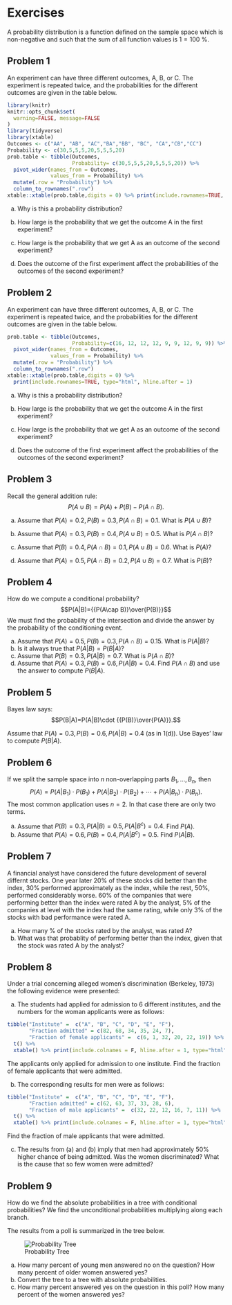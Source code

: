 # Exercises

<!-- Chapter 2 fra Jan Uboe -->

A probability distribution is a function defined on the sample space which is non-negative and such that the sum of all function values is $1=100\ \%$.

## Problem 1

An experiment can have three different outcomes, A, B, or C. The experiment is repeated twice, and the probabilities for the different outcomes are given in the table below.

```r
library(knitr)
knitr::opts_chunk$set(
  warning=FALSE, message=FALSE
)
library(tidyverse)
library(xtable)
Outcomes <- c("AA", "AB", "AC","BA","BB", "BC", "CA","CB","CC")
Probability <- c(30,5,5,5,20,5,5,5,20)
prob.table <- tibble(Outcomes, 
                     Probability= c(30,5,5,5,20,5,5,5,20)) %>% 
  pivot_wider(names_from = Outcomes, 
              values_from = Probability) %>% 
  mutate(.row = "Probability") %>%
  column_to_rownames(".row")
xtable::xtable(prob.table,digits = 0) %>% print(include.rownames=TRUE, type="html")
```

(a) Why is this a probability distribution?

(b) How large is the probability that we get the outcome A in the first experiment?

(c) How large is the probability that we get A as an outcome of the second experiment?

(d) Does the outcome of the first experiment affect the probabilities of the outcomes of the second experiment?

## Problem 2

An experiment can have three different outcomes, A, B, or C. The experiment is repeated twice, and the probabilities for the different outcomes are given in the table below.

```r
prob.table <- tibble(Outcomes, 
                     Probability=c(16, 12, 12, 12, 9, 9, 12, 9, 9)) %>% 
  pivot_wider(names_from = Outcomes,
              values_from = Probability) %>% 
  mutate(.row = "Probability") %>%
  column_to_rownames(".row")
xtable::xtable(prob.table,digits = 0) %>% 
  print(include.rownames=TRUE, type="html", hline.after = 1)
```

(a) Why is this a probability distribution?

(b) How large is the probability that we get the outcome A in the first experiment?

(c) How large is the probability that we get A as an outcome of the second experiment?

(d) Does the outcome of the first experiment affect the probabilities of the outcomes of the second experiment?

## Problem 3

Recall the general addition rule: $$P(A\cup B)=P(A)+P(B)-P(A\cap B).$$

(a) Assume that $P(A)=0.2,P(B)=0.3, P(A\cap B)=0.1$. What is $P(A\cup B)$?

(b) Assume that $P(A)=0.3,P(B)=0.4, P(A\cup B)=0.5$. What is $P(A\cap B)$?

(c) Assume that $P(B)=0.4, P(A\cap B)=0.1,P(A\cup B)=0.6$. What is $P(A)$?

(d) Assume that $P(A)=0.5, P(A\cap B)=0.2,P(A\cup B)=0.7$. What is $P(B)$?

## Problem 4

<!-- Chapter 4 fra Jan Uboe -->

How do we compute a conditional probability? $$P(A|B)={{P(A\cap B)}\over{P(B)}}$$ We must find the probability of the intersection and divide the answer by the probability of the conditioning event.

(a) Assume that $P(A)=0.5,P(B)=0.3, P(A\cap B)=0.15$. What is $P(A|B)$?
(b) Is it always true that $P(A|B)=P(B|A)$?
(c) Assume that $P(B)=0.3,P(A|B)=0.7$. What is $P(A\cap B)$?
(d) Assume that $P(A)=0.3,P(B)=0.6, P(A|B)=0.4$. Find $P(A\cap B)$ and use the answer to compute $P(B|A)$.

## Problem 5

Bayes law says: $$P(B|A)=P(A|B)\cdot {{P(B)}\over{P(A)}}.$$

Assume that $P(A)=0.3,P(B)=0.6, P(A|B)=0.4$ (as in 1(d)). Use Bayes' law to compute $P(B|A)$.

## Problem 6

If we split the sample space into $n$ non-overlapping parts $B_1,\dots,B_n$, then $$P(A)=P(A|B_1)\cdot P(B_1)+P(A|B_2)\cdot P(B_2)+\cdots+P(A|B_n)\cdot P(B_n).$$ The most common application uses $n=2$. In that case there are only two terms.

(a) Assume that $P(B)=0.3, P(A|B)=0.5, P(A|B^c)=0.4$. Find $P(A)$.
(b) Assume that $P(A)=0.6, P(B)=0.4,P(A|B^c)=0.5$. Find $P(A|B)$.

## Problem 7

A financial analyst have considered the future development of several differnt stocks. One year later 20% of these stocks did better than the index, 30% performed approximately as the index, while the rest, 50%, performed considerably worse. 60% of the companies that were performing better than the index were rated A by the analyst, 5% of the companies at level with the index had the same rating, while only 3% of the stocks with bad performance were rated A.

(a) How many % of the stocks rated by the analyst, was rated A?
(b) What was that probablity of performing better than the index, given that the stock was rated A by the analyst?

## Problem 8

Under a trial concerning alleged women's discrimination (Berkeley, 1973) the following evidence were presented:

(a) The students had applied for admission to 6 different institutes, and the numbers for the woman applicants were as follows:

```r
tibble("Institute" =  c("A", "B", "C", "D", "E", "F"),
       "Fraction admitted" = c(82, 68, 34, 35, 24, 7),
       "Fraction of female applicants" =  c(6, 1, 32, 20, 22, 19)) %>% 
  t() %>% 
  xtable() %>% print(include.colnames = F, hline.after = 1, type="html")
```

The applicants only applied for admission to one institute. Find the fraction of female applicants that were admitted.

(b) The corresponding results for men were as follows:

```r

tibble("Institute" =  c("A", "B", "C", "D", "E", "F"),
       "Fraction admitted" = c(62, 63, 37, 33, 28, 6),
       "Fraction of male applicants" =  c(32, 22, 12, 16, 7, 11)) %>% 
  t() %>% 
  xtable() %>% print(include.colnames = F, hline.after = 1, type="html")
```

Find the fraction of male applicants that were admitted.

(c) The results from (a) and (b) imply that men had approximately 50% higher chance of being admitted. Was the women discriminated? What is the cause that so few women were admitted?

## Problem 9

How do we find the absolute probabilities in a tree with conditional probabilities? We find the unconditional probabilities multiplying along each branch.

The results from a poll is summarized in the tree below.

![Probability Tree](images/FigurTree.png)

(a) How many percent of young men answered no on the question? How many percent of older women answered yes?
(b) Convert the tree to a tree with absolute probabilities.
(c) How many percent answered yes on the question in this poll? How many percent of the women answered yes?
